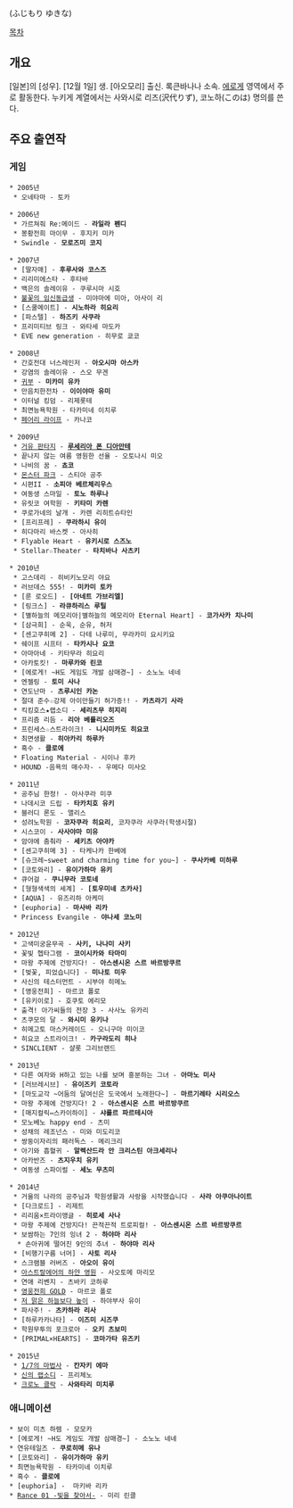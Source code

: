 {{{+1 藤森ゆき奈 }}} (ふじもり ゆきな)

[[목차]]

== 개요 ==
[일본]의 [성우]. [12월 1일] 생. [아오모리] 출신. 록큰바나나 소속. [[에로게]] 영역에서 주로 활동한다. 누키게 계열에서는 사와시로 리즈(沢代りず), 코노하(このは) 명의를 쓴다.

== 주요 출연작 ==
=== 게임 ===
 * 2005년
  * 오네타마 - 토카

 * 2006년
  * 가르쳐줘 Re:메이드 - '''라일라 펜디'''
  * 봉황전희 마이무 - 후지키 미카
  * Swindle - '''모로즈미 코지'''

 * 2007년
  * [딸자매] - '''후루사와 코스즈'''
  * 리리미에스타 - 후타바
  * 백은의 솔레이유 - 쿠루시마 시호
  * [[불꽃의 임신동급생]] - 미야마에 미아, 아사이 리
  * [스쿨메이트] - '''시노하라 히요리'''
  * [파스텔] - '''하즈키 사쿠라'''
  * 프리미티브 링크 - 와타세 마도카
  * EVE new generation - 히무로 쿄코

 * 2008년
  * 간호전대 너스레인저 - '''아오시마 아스카'''
  * 강염의 솔레이유 - 스오 무겐
  * [[귀부 시리즈|귀부]] - '''미카미 유카'''
  * 만음치한전차 - '''이이야마 유미'''
  * 이터널 킹덤 - 리제롯테
  * 최면능욕학원 - 타카미네 이치루
  * [[페어리 라이프]] - 카나코

 * 2009년
  * [[거유 판타지]] - '''[[루세리아 폰 디아만테]]'''
  * 끝나지 않는 여름 영원한 선율 - 오토나시 미오
  * 나비의 꿈 - '''쵸코'''
  * [[몬스터 파크]] - 스티아 공주
  * 시편II - '''소피아 베르체리우스'''
  * 여동생 스마일 - '''토노 하루나'''
  * 유릿코 여학원 - '''키타미 카렌'''
  * 쿠로가네의 날개 - 카렌 리히트슈타인
  * [프리프레] - '''쿠라하시 유이'''
  * 히다마리 바스켓 - 아사히
  * Flyable Heart - '''유키시로 스즈노'''
  * Stellar☆Theater - '''타치바나 사츠키'''

 * 2010년
  * 고스데리 - 히비키노모리 야요
  * 러브데스 555! - '''미카미 토카'''
  * [룬 로오드] - '''[아네트 가브리엘]'''
  * [링크스] - '''라큐하리스 루틸'''
  * [별하늘의 메모리아|별하늘의 메모리아 Eternal Heart] - '''코가사카 치나미'''
  * [삼극희] - 순욱, 순유, 허저
  * [센고쿠히메 2] - 다테 나루미, 무라카미 요시키요
  * 쉐이프 시프터 - '''타카시나 요코'''
  * 아마아네 - 키타무라 히요리
  * 아카토킷! - '''마루카와 린코'''
  * [에로게! ~H도 게임도 개발 삼매경~] - 소노노 네네
  * 엔젤링 - '''토미 사나'''
  * 연도난마 - '''츠루시인 카논'''
  * 절대 준수☆강제 아이만들기 허가증!! - '''카츠라기 사라'''
  * 킥킹호스★랩소디 - '''세리츠무 히지리'''
  * 프리즘 리듬 - '''리아 베를리오즈'''
  * 프린세스☆스트라이크! - '''니시미카도 히요코'''
  * 최면생활 - '''히아카리 하루카'''
  * 흑수 - '''클로에'''
  * Floating Material - 시이나 후카
  * HOUND -음욕의 매수자- - 우메다 미사오

 * 2011년
  * 공주님 한정! - 아사쿠라 미쿠
  * 나데시코 드립 - '''타카치호 유키'''
  * 블러디 론도 - 앨리스
  * 성려노학원 - '''코자쿠라 히요리''', 코자쿠라 사쿠라(학생시절)
  * 시스코이 - '''사사야마 미유'''
  * 암야에 춤춰라 - '''세키츠 아야카'''
  * [센고쿠히메 3] - 타케나카 한베에
  * [슈크레~sweet and charming time for you~] - '''쿠사카베 미하루'''
  * [코토와리] - '''유이가하마 유키'''
  * 큐어걸 - '''쿠니무라 코토네'''
  * [형형색색의 세계] - '''[토우미네 츠카사]'''
  * [AQUA] - 유즈리하 아케미
  * [euphoria] - '''마사바 리카'''
  * Princess Evangile - '''야나세 코노미'''

 * 2012년
  * 고색미궁윤무곡 - '''사키, 나나미 사키'''
  * 꽃빛 헵타그램 - '''코이시카와 타마미'''
  * 마왕 주제에 건방지다! - '''아스센시온 스르 바르방쿠르'''
  * [벚꽃, 피었습니다] - '''미나토 미우'''
  * 사신의 테스터먼트 - 시부야 히메노
  * [영웅전희] - 마르코 폴로
  * [유키이로] - 호쿠토 에리모
  * 출격! 아가씨들의 전장 3 - 사사노 유카리
  * 츠쿠모의 달 - '''와시미 유키나'''
  * 히메고토 마스커레이드 - 오니구마 미이코
  * 히요코 스트라이크! - '''카구라도리 히나'''
  * SINCLIENT - 샬롯 그리브랜드

 * 2013년
  * 다른 여자와 H하고 있는 나를 보며 흥분하는 그녀 - '''아마노 미사'''
  * [러브레시브] - '''유이즈키 코토라'''
  * [마도교각 ~어둠의 달여신은 도국에서 노래한다~] - '''마르기레타 시리오스'''
  * 마왕 주제에 건방지다! 2 - '''아스센시온 스르 바르방쿠르'''
  * [매지컬릭⇔스카이하이] - '''샤를르 파르테시아'''
  * 모노베노 happy end - 츠미
  * 성채의 레조넌스 - 미와 미도리코
  * 쌍둥이자리의 패러독스 - 메리크리
  * 아기와 흡혈귀 - '''알렉산드라 안 크리스틴 아크세리나'''
  * 아카반즈 - '''츠지우치 유키'''
  * 여동생 스파이럴 - '''세노 무츠미'''

 * 2014년
  * 거울의 나라의 공주님과 학원생활과 사랑을 시작했습니다 - '''사라 아쿠아나이트'''
  * [다크로드] - 리제트
  * 리리움×트라이앵글 - '''히로세 사나'''
  * 마왕 주제에 건방지다! 끈적끈적 트로피컬! - '''아스센시온 스르 바르방쿠르'''
  * 보쌈하는 7인의 잉녀 2 - '''하야마 리사'''
   * 손아귀에 떨어진 9인의 추녀 - '''하야마 리사'''
  * [비행기구름 너머] - '''사토 리사'''
  * 스크램블 러버즈 - '''아오이 유이'''
  * [[아스트랄에어의 하얀 영원]] - 사오토메 마리모
  * 연애 리벤지 - 츠바키 코하루
  * [[영웅전희 GOLD]] - 마르코 폴로
  * [[저 맑은 하늘보다 높이]] - 하야부사 유이
  * 파사주! - '''츠카하라 리사'''
  * [하루카카나타] - '''이즈미 시즈쿠'''
  * 학원무투의 포크로아 - '''오키 츠보미'''
  * [PRIMAL×HEARTS] - '''코마가타 유즈키'''

 * 2015년
  * [[1/7의 마법사]] - '''칸자키 에마'''
  * [[신의 랩소디]] - 프리체노
  * [[크로노 클락]] - '''사와타리 미치루'''

=== 애니메이션 ===
 * 보이 미츠 하렘 - 모모카
 * [에로게! ~H도 게임도 개발 삼매경~] - 소노노 네네
 * 연유테일즈 - '''쿠로히메 유나'''
 * [코토와리] - '''유이가하마 유키'''
 * 최면능욕학원 - 타카미네 이치루
 * 흑수 - '''클로에'''
 * [euphoria] -  마키바 리카
 * [[Rance 01 -빛을 찾아서-]] - 미리 린클
